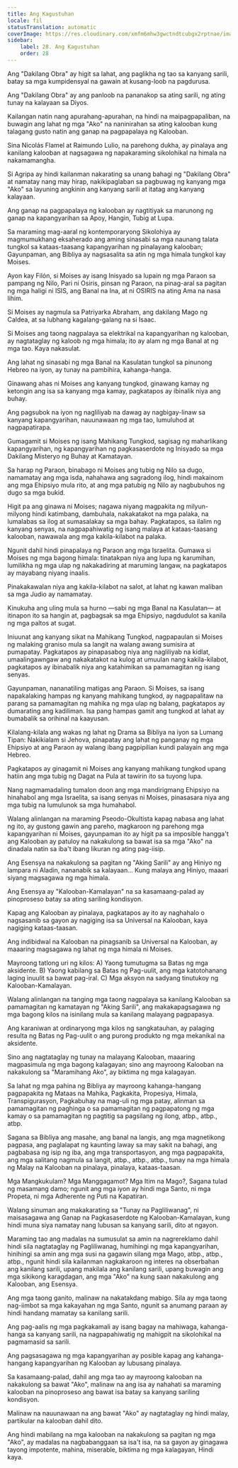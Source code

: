 ```yaml
---
title: Ang Kagustuhan
locale: fil
statusTranslation: automatic
coverImage: https://res.cloudinary.com/xmfm6mhw3gwctndtcubgx2rptnae/image/upload/v1740468922/small_cover_tratado_de_psicologia_revolucionaria_a4c0dca4e0.webp
sidebar:
    label: 28. Ang Kagustuhan
    order: 28
---
```

Ang "Dakilang Obra" ay higit sa lahat, ang paglikha ng tao sa kanyang sarili, batay sa mga kumpidensyal na gawain at kusang-loob na pagdurusa.

Ang "Dakilang Obra" ay ang panloob na pananakop sa ating sarili, ng ating tunay na kalayaan sa Diyos.

Kailangan natin nang apurahang-apurahan, na hindi na maipagpapaliban, na buwagin ang lahat ng mga "Ako" na naninirahan sa ating kalooban kung talagang gusto natin ang ganap na pagpapalaya ng Kalooban.

Sina Nicolás Flamel at Raimundo Lulio, na parehong dukha, ay pinalaya ang kanilang kalooban at nagsagawa ng napakaraming sikolohikal na himala na nakamamangha.

Si Agripa ay hindi kailanman nakarating sa unang bahagi ng "Dakilang Obra" at namatay nang may hirap, nakikipaglaban sa pagbuwag ng kanyang mga "Ako" sa layuning angkinin ang kanyang sarili at itatag ang kanyang kalayaan.

Ang ganap na pagpapalaya ng kalooban ay nagtitiyak sa marunong ng ganap na kapangyarihan sa Apoy, Hangin, Tubig at Lupa.

Sa maraming mag-aaral ng kontemporaryong Sikolohiya ay magmumukhang eksaherado ang aming sinasabi sa mga naunang talata tungkol sa kataas-taasang kapangyarihan ng pinalayang kalooban; Gayunpaman, ang Bibliya ay nagsasalita sa atin ng mga himala tungkol kay Moises.

Ayon kay Filón, si Moises ay isang Inisyado sa lupain ng mga Paraon sa pampang ng Nilo, Pari ni Osiris, pinsan ng Paraon, na pinag-aral sa pagitan ng mga haligi ni ISIS, ang Banal na Ina, at ni OSIRIS na ating Ama na nasa lihim.

Si Moises ay nagmula sa Patriyarka Abraham, ang dakilang Mago ng Caldea, at sa lubhang kagalang-galang na si Isaac.

Si Moises ang taong nagpalaya sa elektrikal na kapangyarihan ng kalooban, ay nagtataglay ng kaloob ng mga himala; ito ay alam ng mga Banal at ng mga tao. Kaya nakasulat.

Ang lahat ng sinasabi ng mga Banal na Kasulatan tungkol sa pinunong Hebreo na iyon, ay tunay na pambihira, kahanga-hanga.

Ginawang ahas ni Moises ang kanyang tungkod, ginawang kamay ng ketongin ang isa sa kanyang mga kamay, pagkatapos ay ibinalik niya ang buhay.

Ang pagsubok na iyon ng nagliliyab na dawag ay nagbigay-linaw sa kanyang kapangyarihan, nauunawaan ng mga tao, lumuluhod at nagpapatirapa.

Gumagamit si Moises ng isang Mahikang Tungkod, sagisag ng maharlikang kapangyarihan, ng kapangyarihan ng pagkasaserdote ng Inisyado sa mga Dakilang Misteryo ng Buhay at Kamatayan.

Sa harap ng Paraon, binabago ni Moises ang tubig ng Nilo sa dugo, namamatay ang mga isda, nahahawa ang sagradong ilog, hindi makainom ang mga Ehipsiyo mula rito, at ang mga patubig ng Nilo ay nagbubuhos ng dugo sa mga bukid.

Higit pa ang ginawa ni Moises; nagawa niyang magpakita ng milyun-milyong hindi katimbang, dambuhala, nakakatakot na mga palaka, na lumalabas sa ilog at sumasalakay sa mga bahay. Pagkatapos, sa ilalim ng kanyang senyas, na nagpapahiwatig ng isang malaya at kataas-taasang kalooban, nawawala ang mga kakila-kilabot na palaka.

Ngunit dahil hindi pinapalaya ng Paraon ang mga Israelita. Gumawa si Moises ng mga bagong himala: tinatakpan niya ang lupa ng karumihan, lumilikha ng mga ulap ng nakakadiring at maruming langaw, na pagkatapos ay mayabang niyang inaalis.

Pinakakawalan niya ang kakila-kilabot na salot, at lahat ng kawan maliban sa mga Judio ay namamatay.

Kinukuha ang uling mula sa hurno —sabi ng mga Banal na Kasulatan— at itinapon ito sa hangin at, pagbagsak sa mga Ehipsiyo, nagdudulot sa kanila ng mga paltos at sugat.

Iniuunat ang kanyang sikat na Mahikang Tungkod, nagpapaulan si Moises ng malaking graniso mula sa langit na walang awang sumisira at pumapatay. Pagkatapos ay pinapasabog niya ang nagliliyab na kidlat, umaalingawngaw ang nakakatakot na kulog at umuulan nang kakila-kilabot, pagkatapos ay ibinabalik niya ang katahimikan sa pamamagitan ng isang senyas.

Gayunpaman, nananatiling matigas ang Paraon. Si Moises, sa isang napakalaking hampas ng kanyang mahikang tungkod, ay nagpapalitaw na parang sa pamamagitan ng mahika ng mga ulap ng balang, pagkatapos ay dumarating ang kadiliman. Isa pang hampas gamit ang tungkod at lahat ay bumabalik sa orihinal na kaayusan.

Kilalang-kilala ang wakas ng lahat ng Drama sa Bibliya na iyon sa Lumang Tipan: Nakikialam si Jehova, pinapatay ang lahat ng panganay ng mga Ehipsiyo at ang Paraon ay walang ibang pagpipilian kundi palayain ang mga Hebreo.

Pagkatapos ay ginagamit ni Moises ang kanyang mahikang tungkod upang hatiin ang mga tubig ng Dagat na Pula at tawirin ito sa tuyong lupa.

Nang nagmamadaling tumalon doon ang mga mandirigmang Ehipsiyo na hinahabol ang mga Israelita, sa isang senyas ni Moises, pinasasara niya ang mga tubig na lumulunok sa mga humahabol.

Walang alinlangan na maraming Pseodo-Okultista kapag nabasa ang lahat ng ito, ay gustong gawin ang pareho, magkaroon ng parehong mga kapangyarihan ni Moises, gayunpaman ito ay higit pa sa imposible hangga't ang Kalooban ay patuloy na nakakulong sa bawat isa sa mga "Ako" na dinadala natin sa iba't ibang likuran ng ating pag-iisip.

Ang Esensya na nakakulong sa pagitan ng "Aking Sarili" ay ang Hiniyo ng lampara ni Aladin, nananabik sa kalayaan... Kung malaya ang Hiniyo, maaari siyang magsagawa ng mga himala.

Ang Esensya ay "Kalooban-Kamalayan" na sa kasamaang-palad ay pinoproseso batay sa ating sariling kondisyon.

Kapag ang Kalooban ay pinalaya, pagkatapos ay ito ay naghahalo o nagsasanib sa gayon ay nagiging isa sa Universal na Kalooban, kaya nagiging kataas-taasan.

Ang indibidwal na Kalooban na pinagsanib sa Universal na Kalooban, ay maaaring magsagawa ng lahat ng mga himala ni Moises.

Mayroong tatlong uri ng kilos: A) Yaong tumutugma sa Batas ng mga aksidente. B) Yaong kabilang sa Batas ng Pag-uulit, ang mga katotohanang laging inuulit sa bawat pag-iral. C) Mga aksyon na sadyang tinutukoy ng Kalooban-Kamalayan.

Walang alinlangan na tanging mga taong nagpalaya sa kanilang Kalooban sa pamamagitan ng kamatayan ng "Aking Sarili", ang makakapagsagawa ng mga bagong kilos na isinilang mula sa kanilang malayang pagpapasya.

Ang karaniwan at ordinaryong mga kilos ng sangkatauhan, ay palaging resulta ng Batas ng Pag-uulit o ang purong produkto ng mga mekanikal na aksidente.

Sino ang nagtataglay ng tunay na malayang Kalooban, maaaring magpasimula ng mga bagong kalagayan; sino ang mayroong Kalooban na nakakulong sa "Maramihang Ako", ay biktima ng mga kalagayan.

Sa lahat ng mga pahina ng Bibliya ay mayroong kahanga-hangang pagpapakita ng Mataas na Mahika, Pagkakita, Propesiya, Himala, Transpigurasyon, Pagkabuhay na mag-uli ng mga patay, alinman sa pamamagitan ng paghinga o sa pamamagitan ng pagpapatong ng mga kamay o sa pamamagitan ng pagtitig sa pagsilang ng ilong, atbp., atbp., atbp.

Sagana sa Bibliya ang masahe, ang banal na langis, ang mga magnetikong pagpasa, ang paglalapat ng kaunting laway sa may sakit na bahagi, ang pagbabasa ng isip ng iba, ang mga transportasyon, ang mga pagpapakita, ang mga salitang nagmula sa langit, atbp., atbp., atbp., tunay na mga himala ng Malay na Kalooban na pinalaya, pinalaya, kataas-taasan.

Mga Mangkukulam? Mga Manggagamot? Mga Itim na Mago?, Sagana tulad ng masamang damo; ngunit ang mga iyon ay hindi mga Santo, ni mga Propeta, ni mga Adherente ng Puti na Kapatiran.

Walang sinuman ang makakarating sa "Tunay na Pagliliwanag", ni maisasagawa ang Ganap na Pagkasaserdote ng Kalooban-Kamalayan, kung hindi muna siya namatay nang lubusan sa kanyang sarili, dito at ngayon.

Maraming tao ang madalas na sumusulat sa amin na nagrereklamo dahil hindi sila nagtataglay ng Pagliliwanag, humihingi ng mga kapangyarihan, hinihingi sa amin ang mga susi na gagawin silang mga Mago, atbp., atbp., atbp., ngunit hindi sila kailanman nagkakaroon ng interes na obserbahan ang kanilang sarili, upang makilala ang kanilang sarili, upang buwagin ang mga sikikong karagdagan, ang mga "Ako" na kung saan nakakulong ang Kalooban, ang Esensya.

Ang mga taong ganito, malinaw na nakatakdang mabigo. Sila ay mga taong nag-iimbot sa mga kakayahan ng mga Santo, ngunit sa anumang paraan ay hindi handang mamatay sa kanilang sarili.

Ang pag-aalis ng mga pagkakamali ay isang bagay na mahiwaga, kahanga-hanga sa kanyang sarili, na nagpapahiwatig ng mahigpit na sikolohikal na pagmamasid sa sarili.

Ang pagsasagawa ng mga kapangyarihan ay posible kapag ang kahanga-hangang kapangyarihan ng Kalooban ay lubusang pinalaya.

Sa kasamaang-palad, dahil ang mga tao ay mayroong kalooban na nakakulong sa bawat "Ako", malinaw na ang isa ay nahahati sa maraming kalooban na pinoproseso ang bawat isa batay sa kanyang sariling kondisyon.

Malinaw na nauunawaan na ang bawat "Ako" ay nagtataglay ng hindi malay, partikular na kalooban dahil dito.

Ang hindi mabilang na mga kalooban na nakakulong sa pagitan ng mga "Ako", ay madalas na nagbabanggaan sa isa't isa, na sa gayon ay ginagawa tayong impotente, mahina, miserable, biktima ng mga kalagayan, Hindi kaya.

